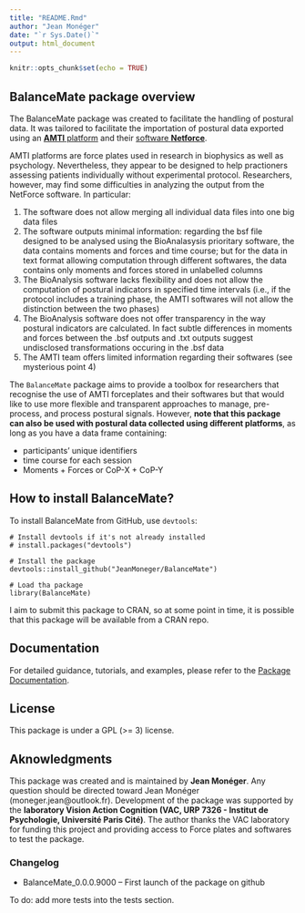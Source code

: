 ```yaml
---
title: "README.Rmd"
author: "Jean Monéger"
date: "`r Sys.Date()`"
output: html_document
---
```


```r
knitr::opts_chunk$set(echo = TRUE)
```

## BalanceMate package overview

The BalanceMate package was created to facilitate the handling of postural data. It was tailored to facilitate the importation of postural data exported using an [**AMTI** platform](https://www.amti.biz/) and their [software **Netforce**](https://www.amti.biz/product/netforce/).


AMTI platforms are force plates used in research in biophysics as well as psychology. Nevertheless, they appear to be designed to help practioners assessing patients individually without experimental protocol. Researchers, however, may find some difficulties in analyzing the output from the NetForce software. In particular:

1) The software does not allow merging all individual data files into one big data files
2) The software outputs minimal information: regarding the bsf file designed to be analysed using the BioAnalasysis prioritary software, the data contains moments and forces and time course; but for the data in text format allowing computation through different softwares, the data contains only moments and forces stored in unlabelled columns
3) The BioAnalysis software lacks flexibility and does not allow the computation of postural indicators in specified time intervals (i.e., if the protocol includes a training phase, the AMTI softwares will not allow the distinction between the two phases)
4) The BioAnalysis software does not offer transparency in the way postural indicators are calculated. In fact subtle differences in moments and forces between the .bsf outputs and .txt outputs suggest undisclosed transformations occuring in the .bsf data
5) The AMTI team offers limited information regarding their softwares (see mysterious point 4)

The `BalanceMate` package aims to provide a toolbox for researchers that recognise the use of AMTI forceplates and their softwares but that would like to use more flexible and transparent approaches to manage, pre-process, and process postural signals. However, **note that this package can also be used with postural data collected using different platforms**, as long as you have a data frame containing:

- participants' unique identifiers
- time course for each session
- Moments + Forces or CoP-X + CoP-Y

## How to install BalanceMate?

To install BalanceMate from GitHub, use `devtools`:

```
# Install devtools if it's not already installed
# install.packages("devtools")

# Install the package
devtools::install_github("JeanMoneger/BalanceMate")

# Load tha package
library(BalanceMate)
```

I aim to submit this package to CRAN, so at some point in time, it is possible that this package will be available from a CRAN repo.


## Documentation

For detailed guidance, tutorials, and examples, please refer to the [Package Documentation](https://jeanmoneger.com/book/).

## License

This package is under a GPL (>= 3) license.

## Aknowledgments

This package was created and is maintained by **Jean Monéger**. Any question should be directed toward Jean Monéger (moneger.jean@outlook.fr). Development of the package was supported by the **laboratory Vision Action Cognition (VAC, URP 7326 - Institut de Psychologie, Université Paris Cité)**. The author thanks the VAC laboratory for funding this project and providing access to Force plates and softwares to test the package.


### Changelog

- BalanceMate_0.0.0.9000
-- First launch of the package on github

To do: add more tests into the tests section.
